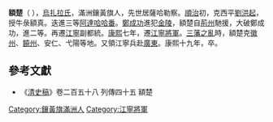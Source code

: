 {{refimprove|time=2010-12-31T15:26:34+00:00}}
'''額楚'''（{{bd|？||1680年|}} ），[[烏扎拉氏|烏扎拉氏]]，滿洲鑲黃旗人，先世居薩哈勒察。[[順治|順治]]初，克西平[[劉洪起|劉洪起]]，授牛彔額真。迭進三等[[阿達哈哈番|阿達哈哈番]]。[[鄭成功|鄭成功]]進犯[[金陵|金陵]]，額楚自[[荊州|荊州]]馳援，大破鄭成功，進二等。再遷[[江寧|江寧]]副都統。[[康熙|康熙]]七年，遷[[江寧將軍|江寧將軍]]。[[三藩之亂|三藩之亂]]時，額楚克[[徽州|徽州]]、[[饒州|饒州]]、安仁、弋陽等地。又領江寧兵赴[[廣東|廣東]]。康熙十九年，卒。

==參考文獻==
*《[[清史稿|清史稿]]》卷二百五十八 列傳四十五 額楚
[[Category:鑲黃旗滿洲人|Category:鑲黃旗滿洲人]]
[[Category:江寧將軍|Category:江寧將軍]]